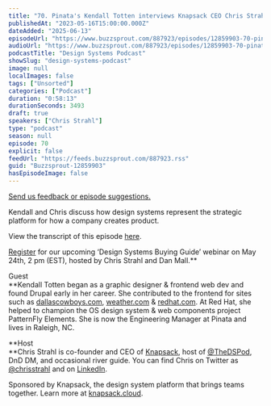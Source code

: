 ```yaml
---
title: "70. Pinata's Kendall Totten interviews Knapsack CEO Chris Strahl: Design with code and AI"
publishedAt: "2023-05-16T15:00:00.000Z"
dateAdded: "2025-06-13"
episodeUrl: "https://www.buzzsprout.com/887923/episodes/12859903-70-pinata-s-kendall-totten-interviews-knapsack-ceo-chris-strahl-design-with-code-and-ai.mp3"
audioUrl: "https://www.buzzsprout.com/887923/episodes/12859903-70-pinata-s-kendall-totten-interviews-knapsack-ceo-chris-strahl-design-with-code-and-ai.mp3"
podcastTitle: "Design Systems Podcast"
showSlug: "design-systems-podcast"
image: null
localImages: false
tags: ["Unsorted"]
categories: ["Podcast"]
duration: "0:58:13"
durationSeconds: 3493
draft: true
speakers: ["Chris Strahl"]
type: "podcast"
season: null
episode: 70
explicit: false
feedUrl: "https://feeds.buzzsprout.com/887923.rss"
guid: "Buzzsprout-12859903"
hasEpisodeImage: false
---
```

[Send us feedback or episode suggestions.](https://www.buzzsprout.com/twilio/text_messages/887923/open_sms)

Kendall and Chris discuss how design systems represent the strategic platform for how a company creates product.  
  
View the transcript of this episode [here](https://docs.google.com/document/d/1Gh5TQKxnrNkB7hM83GclsU1ZGO5RqqBi/edit).  
  
[Register](https://knapsack-cloud.zoom.us/webinar/register/WN_sa70vEN5Qxyrc4mGL7-OMw?utm_source=linkedin&utm_medium=social&utm_campaign=dsbgw#/registration) for our upcoming ‘Design Systems Buying Guide’ webinar on May 24th, 2 pm (EST), hosted by Chris Strahl and Dan Mall.**  
  
Guest  
**Kendall Totten began as a graphic designer & frontend web dev and found Drupal early in her career. She contributed to the frontend for sites such as [dallascowboys.com](http://dallascowboys.com/), [weather.com](http://weather.com/) & [redhat.com](http://redhat.com/). At Red Hat, she helped to champion the OS design system & web components project PatternFly Elements. She is now the Engineering Manager at Pinata and lives in Raleigh, NC.  
  
**Host  
**Chris Strahl is co-founder and CEO of [Knapsack](https://www.knapsack.cloud/), host of [@TheDSPod](https://twitter.com/thedspod), DnD DM, and occasional river guide. You can find Chris on Twitter as [@chrisstrahl](https://twitter.com/chrisstrahl) and on [LinkedIn](https://www.linkedin.com/in/chrisstrahl/).  
  
Sponsored by Knapsack, the design system platform that brings teams together. Learn more at [knapsack.cloud](https://www.knapsack.cloud/?utm_source=podcast).
